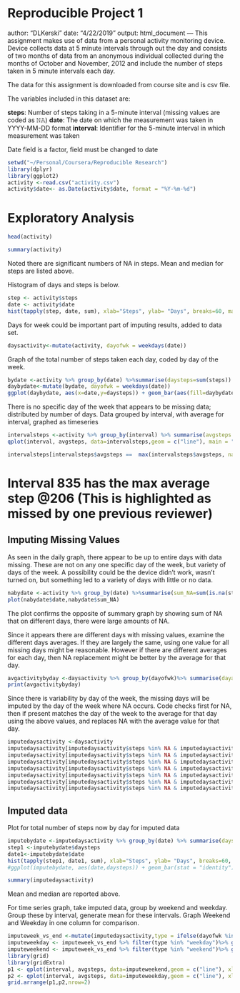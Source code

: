 # Reproducible Project 1
author: "DLKerski"
date: "4/22/2019"
output: html_document
---
This assignment makes use of data from a personal activity monitoring device. Device collects data at 5 minute intervals through out the day and consists of two months of data from an anonymous individual collected during the months of October and November, 2012 and include the number of steps taken in 5 minute intervals each day.

The data for this assignment is downloaded from course site and is csv file.

The variables included in this dataset are:

**steps**: Number of steps taking in a 5-minute interval (missing values are coded as 𝙽𝙰)
**date**: The date on which the measurement was taken in YYYY-MM-DD format
**interval**: Identifier for the 5-minute interval in which measurement was taken

Date field is a factor, field must be changed to date

```{r}
setwd("~/Personal/Coursera/Reproducible Research")
library(dplyr)
library(ggplot2)
activity <-read.csv("activity.csv")
activity$date<- as.Date(activity$date, format = "%Y-%m-%d")
```

# Exploratory Analysis

```{r}
head(activity)
```


``` {r}
summary(activity)
```


Noted there are significant numbers of NA in steps.  Mean and median for steps are listed above.  

Histogram of days and steps is below.  

```{r}
step <- activity$steps
date <- activity$date
hist(tapply(step, date, sum), xlab="Steps", ylab= "Days", breaks=60, main = "Steps by Days")
```

Days for week could be important part of imputing results, added to data set.

```{r}
daysactivity<-mutate(activity, dayofwk = weekdays(date))
```

Graph of the total number of steps taken each day, coded by day of the week.

```{r}
bydate <-activity %>% group_by(date) %>%summarise(daysteps=sum(steps))
daybydate<-mutate(bydate, dayofwk = weekdays(date))
ggplot(daybydate, aes(x=date,y=daysteps)) + geom_bar(aes(fill=daybydate$dayofwk),stat = "identity")
```

There is no specific day of the week that appears to be missing data; distributed by number of days.
Data grouped by interval, with average for interval, graphed as timeseries

``` {r}
intervalsteps <-activity %>% group_by(interval) %>% summarise(avgsteps =mean(steps, na.rm =TRUE))
qplot(interval, avgsteps, data=intervalsteps,geom = c("line"), main = "Daily Activity by Interval")
```


``` {r}
intervalsteps[intervalsteps$avgsteps ==  max(intervalsteps$avgsteps, na.rm = TRUE),]
```

# Interval 835 has the max average step @206 (This is highlighted as missed by one previous reviewer)

## Imputing Missing Values

As seen in the daily graph, there appear to be up to entire days with data missing.  These are not on any one specific day of the week, but variety of days of the week.  A possibility could be the device didn't work, wasn't turned on, but something led to a variety of days with little or no data.

```{r}
nabydate <-activity %>% group_by(date) %>%summarise(sum_NA=sum(is.na(steps)))
plot(nabydate$date,nabydate$sum_NA)
```

The plot confirms the opposite of summary graph by showing sum of NA that on different days, there were large amounts of NA.

Since it appears there are different days with missing values, examine the different days averages.  If they are largely the same, using one value for all missing days might be reasonable.  However if there are different averages for each day, then NA replacement might be better by the average for that day.

```{r}
avgactivitybyday <-daysactivity %>% group_by(dayofwk)%>% summarise(dayavg=mean(steps, na.rm = TRUE))
print(avgactivitybyday)
```

Since there is variability by day of the week, the missing days will be imputed by the day of the week where NA occurs.  Code checks first for NA, then if present matches the day of the week to the average for that day using the above values, and replaces NA with the average value for that day.

```{r}
imputedaysactivity <-daysactivity
imputedaysactivity[imputedaysactivity$steps %in% NA & imputedaysactivity$dayofwk %in% "Monday",1] <-avgactivitybyday[avgactivitybyday$dayofwk %in% "Monday",2]
imputedaysactivity[imputedaysactivity$steps %in% NA & imputedaysactivity$dayofwk %in% "Tuesday",1] <-avgactivitybyday[avgactivitybyday$dayofwk %in% "Tuesday",2]
imputedaysactivity[imputedaysactivity$steps %in% NA & imputedaysactivity$dayofwk %in% "Wednesday",1] <-avgactivitybyday[avgactivitybyday$dayofwk %in% "Wednesday",2]
imputedaysactivity[imputedaysactivity$steps %in% NA & imputedaysactivity$dayofwk %in% "Thursday",1] <-avgactivitybyday[avgactivitybyday$dayofwk %in% "Thursday",2]
imputedaysactivity[imputedaysactivity$steps %in% NA & imputedaysactivity$dayofwk %in% "Friday",1] <-avgactivitybyday[avgactivitybyday$dayofwk %in% "Friday",2]
imputedaysactivity[imputedaysactivity$steps %in% NA & imputedaysactivity$dayofwk %in% "Saturday",1] <-avgactivitybyday[avgactivitybyday$dayofwk %in% "Saturday",2]
imputedaysactivity[imputedaysactivity$steps %in% NA & imputedaysactivity$dayofwk %in% "Sunday",1] <-avgactivitybyday[avgactivitybyday$dayofwk %in% "Sunday",2]
```

## Imputed data

Plot for total number of steps now by day for imputed data

```{r}
imputebydate <-imputedaysactivity %>% group_by(date) %>% summarise(daysteps =sum(steps))
step1 <-imputebydate$daysteps
date1<-imputebydate$date
hist(tapply(step1, date1, sum), xlab="Steps", ylab= "Days", breaks=60, main="Steps by Days")
#ggplot(imputebydate, aes(date,daysteps)) + geom_bar(stat = "identity")
```

```{r}
summary(imputedaysactivity)
```

Mean and median are reported above.

For time series graph, take imputed data, group by weekend and weekday.  Group these by interval, generate mean for these intervals.  Graph Weekend and Weekday in one column for comparison.
```{r}
imputeweek_vs_end <-mutate(imputedaysactivity,type = ifelse(dayofwk %in% c("Monday","Tuesday","Wednesday","Thursday","Friday"),"weekday","weekend"))
imputeweekday <- imputeweek_vs_end %>% filter(type %in% "weekday")%>% group_by(interval) %>% summarise(avgsteps =mean(steps, na.rm =TRUE))
imputeweekend <- imputeweek_vs_end %>% filter(type %in% "weekend")%>% group_by(interval) %>% summarise(avgsteps =mean(steps, na.rm =TRUE))
library(grid)
library(gridExtra)
p1 <- qplot(interval, avgsteps, data=imputeweekend,geom = c("line"), xlab = "Weekend, by interval")
p2 <- qplot(interval, avgsteps, data=imputeweekday,geom = c("line"), xlab = "Weekday, by interval")
grid.arrange(p1,p2,nrow=2)
```